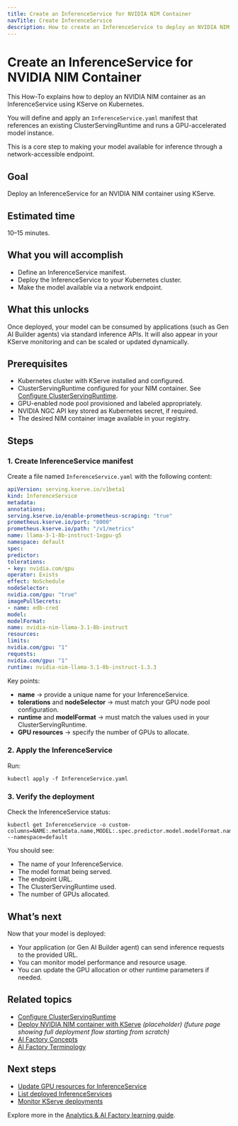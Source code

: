 ```yaml
---
title: Create an InferenceService for NVIDIA NIM Container
navTitle: Create InferenceService
description: How to create an InferenceService to deploy an NVIDIA NIM container with KServe on Kubernetes.
---
```


# Create an InferenceService for NVIDIA NIM Container

This How-To explains how to deploy an NVIDIA NIM container as an InferenceService using KServe on Kubernetes.

You will define and apply an `InferenceService.yaml` manifest that references an existing ClusterServingRuntime and runs a GPU-accelerated model instance.

This is a core step to making your model available for inference through a network-accessible endpoint.

## Goal

Deploy an InferenceService for an NVIDIA NIM container using KServe.

## Estimated time

10–15 minutes.

## What you will accomplish

- Define an InferenceService manifest.
- Deploy the InferenceService to your Kubernetes cluster.
- Make the model available via a network endpoint.

## What this unlocks

Once deployed, your model can be consumed by applications (such as Gen AI Builder agents) via standard inference APIs.
It will also appear in your KServe monitoring and can be scaled or updated dynamically.

## Prerequisites

- Kubernetes cluster with KServe installed and configured.
- ClusterServingRuntime configured for your NIM container.
See [Configure ClusterServingRuntime](./configure-serving-runtime).
- GPU-enabled node pool provisioned and labeled appropriately.
- NVIDIA NGC API key stored as Kubernetes secret, if required.
- The desired NIM container image available in your registry.

## Steps

### 1. Create InferenceService manifest

Create a file named `InferenceService.yaml` with the following content:
```yaml
apiVersion: serving.kserve.io/v1beta1
kind: InferenceService
metadata:
annotations:
serving.kserve.io/enable-prometheus-scraping: "true"
prometheus.kserve.io/port: "8000"
prometheus.kserve.io/path: "/v1/metrics"
name: llama-3-1-8b-instruct-1xgpu-g5
namespace: default
spec:
predictor:
tolerations:
- key: nvidia.com/gpu
operator: Exists
effect: NoSchedule
nodeSelector:
nvidia.com/gpu: "true"
imagePullSecrets:
- name: edb-cred
model:
modelFormat:
name: nvidia-nim-llama-3.1-8b-instruct
resources:
limits:
nvidia.com/gpu: "1"
requests:
nvidia.com/gpu: "1"
runtime: nvidia-nim-llama-3.1-8b-instruct-1.3.3
```
Key points:

- **name** → provide a unique name for your InferenceService.
- **tolerations** and **nodeSelector** → must match your GPU node pool configuration.
- **runtime** and **modelFormat** → must match the values used in your ClusterServingRuntime.
- **GPU resources** → specify the number of GPUs to allocate.

### 2. Apply the InferenceService

Run:
```shell
kubectl apply -f InferenceService.yaml
```
### 3. Verify the deployment

Check the InferenceService status:
```shell
kubectl get InferenceService -o custom-columns=NAME:.metadata.name,MODEL:.spec.predictor.model.modelFormat.name,URL:.status.address.url,RUNTIME:.spec.predictor.model.runtime,GPUs:.spec.predictor.model.resources.limits.nvidia\\.com/gpu --namespace=default
```
You should see:

- The name of your InferenceService.
- The model format being served.
- The endpoint URL.
- The ClusterServingRuntime used.
- The number of GPUs allocated.

## What’s next

Now that your model is deployed:

- Your application (or Gen AI Builder agent) can send inference requests to the provided URL.
- You can monitor model performance and resource usage.
- You can update the GPU allocation or other runtime parameters if needed.

## Related topics

- [Configure ClusterServingRuntime](./configure-serving-runtime)
- [Deploy NVIDIA NIM container with KServe](./deploy-nim-container) *(placeholder)*
*(future page showing full deployment flow starting from scratch)*
- [AI Factory Concepts](edb-postgres-ai/ai-factory/learn/explained-ai-factory-concepts)
- [AI Factory Terminology](../terminology)

## Next steps

- [Update GPU resources for InferenceService](./update-gpu-resources)
- [List deployed InferenceServices](./list-inferenceservices)
- [Monitor KServe deployments](#)

Explore more in the [Analytics & AI Factory learning guide](../learn).
